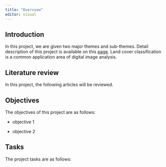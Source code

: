 ```yaml
---
title: "Overview"
editor: visual
---
```


## Introduction

In this project, we are given two major themes and sub-themes. Detail description of this project is available on this [page](https://smt201-ay2022-23t1.netlify.app/gisproject). Land cover classification is a common application area of digital image analysis.

## Literature review

In this project, the following articles will be reviewed.

## Objectives

The objectives of this project are as follows:

-   objective 1

-   objective 2

## Tasks

The project tasks are as follows:
